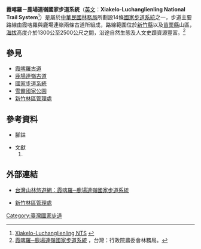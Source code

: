'''霞喀羅－鹿場連嶺國家步道系統'''（[[英文|英文]]：'''Xiakelo-Luchanglienling National Trail System'''<ref name=First>[http://recreation.forest.gov.tw/RA_En_JP/NT_EN/NationalTrailMap_E.htm Xiakelo-Luchanglienling NTS] {{webarchive|url=https://web.archive.org/web/20140415172955/http://recreation.forest.gov.tw/RA_En_JP/NT_EN/NationalTrailMap_E.htm |date=2014-04-15 }}</ref>）是屬於[[中華民國|中華民國]][[行政院農業委員會林務局|林務局]]所劃設14條[[國家步道系統|國家步道系統]]之一，步道主要路線由霞喀羅與鹿場連嶺兩條古道所組成，路線範圍位於[[新竹縣|新竹縣]]以及[[苗栗縣|苗栗縣]]山區，[[海拔|海拔]]高度介於1300公至2500公尺之間，沿途自然生態及人文史蹟資源豐富。<ref name= Second>[https://recreation.forest.gov.tw/Trail/RT?typ=3&tr_id=026 霞喀羅─鹿場連嶺國家步道系統] {{Wayback|url=https://recreation.forest.gov.tw/Trail/RT?typ=3&tr_id=026 |date=20210420031126 }}，台灣：行政院農委會林務局。</ref>

== 參見 ==
*[[霞喀羅古道|霞喀羅古道]]
*[[鹿場連嶺古道|鹿場連嶺古道]]
*[[國家步道系統|國家步道系統]]
*[[雪霸國家公園|雪霸國家公園]]
*[[新竹林區管理處|新竹林區管理處]]

== 參考資料 ==
*腳註
<div class="references-small">
{{reflist|2}}
</div>

*文獻
*#{{Cite book | author = 楊南郡 | title = 《霞喀羅國家森林步道人文史蹟調查與解說》| location = 台灣 | publisher = 行政院農委會林務局 | date = 2002年5月 | pages =   |ISBN =| accessdate = 2014-04-11 | url =  | language= zh-tw | quote =  }}

== 外部連結 ==
*{{zh-tw}}{{en}} [https://recreation.forest.gov.tw/Trail/RT?typ=3&tr_id=026  台灣山林悠遊網：霞喀羅─鹿場連嶺國家步道系統] {{Wayback|url=https://recreation.forest.gov.tw/Trail/RT?typ=3&tr_id=026 |date=20210420031126 }}
*{{zh-tw}}{{en}} [http://hsinchu.forest.gov.tw 新竹林區管理處] {{Wayback|url=http://hsinchu.forest.gov.tw/ |date=20161220081843 }}

{{臺灣國家步道}}

[[Category:臺灣國家步道|Category:臺灣國家步道]]